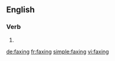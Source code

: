 {{also|fàxíng}}
==English==

===Verb===
{{head|en}}

# {{present participle of|fax}}

[[de:faxing]]
[[fr:faxing]]
[[simple:faxing]]
[[vi:faxing]]